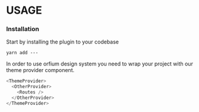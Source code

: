 
<Meta title="Guide|Usage" />

# USAGE

### Installation

Start by installing the plugin to your codebase

```npm
yarn add ---
```

In order to use orfium design system you need to wrap your project with our theme provider component.

<!-- prettier-ignore -->
```javascript
<ThemeProvider>
  <OtherProvider>
    <Routes />
  </OtherProvider>
</ThemeProvider>
```
